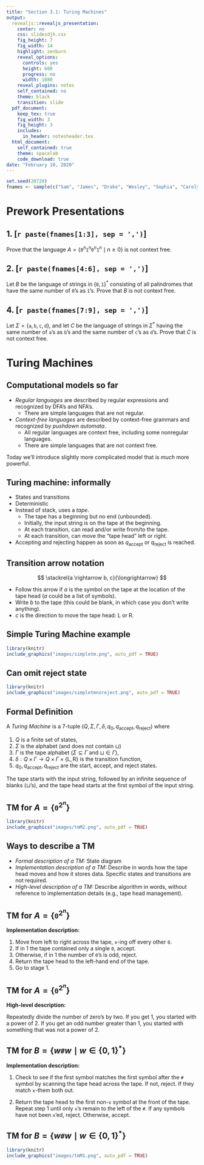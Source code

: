 ```yaml
---
title: "Section 3.1: Turing Machines"
output:
  revealjs::revealjs_presentation:
    center: no
    css: slidesdjh.css
    fig_height: 7
    fig_width: 14
    highlight: zenburn
    reveal_options:
      controls: yes
      height: 600
      progress: no
      width: 1080
    reveal_plugins: notes
    self_contained: no
    theme: black
    transition: slide
  pdf_document:
    keep_tex: true
    fig_width: 3
    fig_height: 3
    includes:
      in_header: notesheader.tex
  html_document:
    self_contained: true
    theme: spacelab
    code_download: true
date: "February 10, 2020"
---
```


```r
set.seed(20720)
fnames <- sample(c("Sam", "James", "Drake", "Wesley", "Sophia", "Carolyn", "Trevor", "Tristan", "Ryley"))
```

# Prework Presentations

## 1. [`r paste(fnames[1:3], sep = ',')`] 

Prove that the language $A = \{\mathtt{0}^n\mathtt{1}^n\mathtt{0}^n\mathtt{1}^n \mid n\geq 0\}$ is not context free.

## 2. [`r paste(fnames[4:6], sep = ',')`] 

Let $B$ be the language of strings in  $\{\mathtt{0},\mathtt{1}\}^\ast$ consisting of all palindromes that have the same number of $\mathtt{0}$'s as $\mathtt{1}$'s. Prove that $B$ is not context free.

## 4. [`r paste(fnames[7:9], sep = ',')`] 

Let $\Sigma = \{\mathtt{a}, \mathtt{b}, \mathtt{c}, \mathtt{d}\}$, and let $C$ be the language of strings in $\Sigma^\ast$ having the same number of $\mathtt{a}$'s as $\mathtt{b}$'s and the same number of $\mathtt{c}$'s as $\mathtt{d}$'s. Prove that $C$ is not context free.

# Turing Machines

## Computational models so far

- *Regular languages* are described by regular expressions and recognized by DFA's and NFA's.
    + There are simple languages that are not regular.
- *Context-free languages* are described by context-free grammars and recognized by *pushdown automata*.
    + All regular languages are context free, including some nonregular languages.
    + There are simple languages that are not context free.

Today we'll introduce slightly more complicated model that is *much* more powerful.

## Turing machine: informally

- States and transitions
- Deterministic
- Instead of stack, uses a *tape*.
    + The tape has a beginning but no end (unbounded).
    + Initially, the input string is on the tape at the beginning.
    + At each transition, can read and/or write from/to the tape.
    + At each transition, can move the "tape head" left or right.
- Accepting and rejecting happen as soon as $q_\mathrm{accept}$ or $q_\mathrm{reject}$ is reached.

## Transition arrow notation

$$
\stackrel{a \rightarrow b, c}{\longrightarrow}
$$

- Follow this arrow if $a$ is the symbol on the tape at the location of the tape head ($a$ could be a list of symbols).
- Write $b$ to the tape (this could be blank, in which case you don't write anything).
- $c$ is the direction to move the tape head: L or R. 

## Simple Turing Machine example

```r
library(knitr)
include_graphics("images/simpletm.png", auto_pdf = TRUE)
```

## Can omit reject state

```r
library(knitr)
include_graphics("images/simpletmnoreject.png", auto_pdf = TRUE)
```

## Formal Definition

A *Turing Machine* is a 7-tuple $(Q, \Sigma, \Gamma, \delta, q_0, q_\mathrm{accept}, q_\mathrm{reject})$ where

1. $Q$ is a finite set of states,
2. $\Sigma$ is the alphabet (and does not contain $\sqcup$)
3. $\Gamma$ is the tape alphabet ($\Sigma \subseteq \Gamma$ and $\sqcup\in \Gamma$),
4. $\delta: Q\times \Gamma \longrightarrow Q\times \Gamma \times \{\mathrm{L,R}\}$ is the transition function,
5. $q_0, q_\mathrm{accept}, q_\mathrm{reject}$ are the start, accept, and reject states.

The tape starts with the input string, followed by an infinite sequence of blanks ($\sqcup$'s), and the tape head starts at the first symbol of the input string.

## TM for $A = \{\mathtt{0}^{2^n}\}$

```r
library(knitr)
include_graphics("images/tmM2.png", auto_pdf = TRUE)
```

## Ways to describe a TM

- *Formal description of a TM:* State diagram
- *Implementation description of a TM:* Describe in words how the tape head moves and how it stores data. Specific states and transitions are not required.
- *High-level description of a TM:* Describe algorithm in words, without reference to implementation details (e.g., tape head management).

## TM for $A = \{\mathtt{0}^{2^n}\}$

**Implementation description:**

1. Move from left to right across the tape, $\mathtt{x}$-ing off every other $\mathtt{0}$.
2. If in 1 the tape contained only a single $\mathtt{0}$, accept.
3. Otherwise, if in 1 the number of $\mathtt{0}$'s is odd, reject.
4. Return the tape head to the left-hand end of the tape.
5. Go to stage 1.

## TM for $A = \{\mathtt{0}^{2^n}\}$

**High-level description:**

Repeatedly divide the number of zero's by two. If you get 1, you started with a power of 2. If you get an odd number greater than 1, you started with something that was not a power of 2.

## TM for $B = \{w\mathtt{\#}w \mid w \in \{0,1\}^\ast\}$

**Implementation description:**

1. Check to see if the first symbol matches the first symbol after the $\mathtt{\#}$ symbol by scanning the tape head across the tape. If not, reject. If they match $\mathtt{x}$-them both out.

2. Return the tape head to the first non-$\mathtt{x}$ symbol at the front of the tape. Repeat step 1 until only $\mathtt{x}$'s remain to the left of the $\mathtt{\#}$. If any symbols have not been $\mathtt{x}$'ed, reject. Otherwise, accept.

## TM for $B = \{w\mathtt{\#}w \mid w \in \{0,1\}^\ast\}$

```r
library(knitr)
include_graphics("images/tmM1.png", auto_pdf = TRUE)
```



